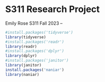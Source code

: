 # S311 Research Project
Emily Rose
S311
Fall 2023
--

```r
#install.packages('tidyverse')
library(tidyverse)
#install.packages('readr')
library(readr)
#install.packages('dplyr')
library(dplyr)
#install.packages('janitor')
library(janitor)
install.packages('naniar')
library(naniar)
```